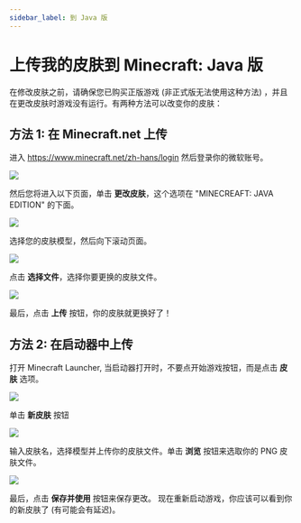 ```yaml
---
sidebar_label: 到 Java 版
---
```


# 上传我的皮肤到 Minecraft: Java 版

在修改皮肤之前，请确保您已购买正版游戏 (非正式版无法使用这种方法) ，并且在更改皮肤时游戏没有运行。有两种方法可以改变你的皮肤：

## 方法 1: 在 Minecraft.net 上传

进入 https://www.minecraft.net/zh-hans/login 然后登录你的微软账号。

![](minecraft-net-sign-in.png)

然后您将进入以下页面，单击 **更改皮肤**，这个选项在 "MINECREAFT: JAVA EDITION" 的下面。

![](minecraft-net-profile-page.png)

选择您的皮肤模型，然后向下滚动页面。

![](minecraft-net-change-skin.png)

点击 **选择文件**，选择你要更换的皮肤文件。

![](minecraft-net-upload-file.png)

最后，点击 **上传** 按钮，你的皮肤就更换好了！

## 方法 2: 在启动器中上传

打开 Minecraft Launcher, 当启动器打开时，不要点开始游戏按钮，而是点击 **皮肤** 选项。

![](launcher-home.png)

单击 **新皮肤** 按钮

![](launcher-skins.png)

输入皮肤名，选择模型并上传你的皮肤文件。单击 **浏览** 按钮来选取你的 PNG 皮肤文件。

![](launcher-skins-new.png)

最后，点击 **保存并使用** 按钮来保存更改。
现在重新启动游戏，你应该可以看到你的新皮肤了 (有可能会有延迟)。